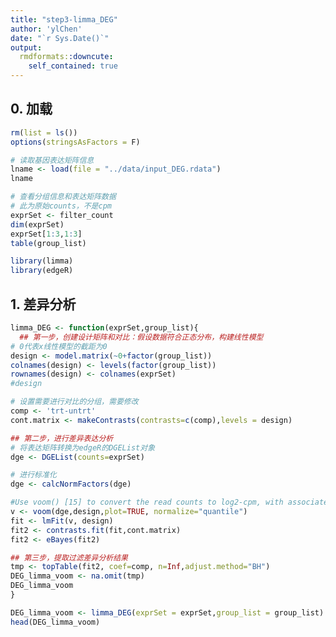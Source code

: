 ```yaml
---
title: "step3-limma_DEG"
author: 'ylChen'
date: "`r Sys.Date()`"
output:
  rmdformats::downcute:
    self_contained: true
---
```


## 0. 加载

```r
rm(list = ls())
options(stringsAsFactors = F)

# 读取基因表达矩阵信息
lname <- load(file = "../data/input_DEG.rdata")
lname 

# 查看分组信息和表达矩阵数据
# 此为原始counts，不是cpm
exprSet <- filter_count
dim(exprSet)
exprSet[1:3,1:3]
table(group_list)
```

```r
library(limma)
library(edgeR)
```

## 1. 差异分析

```r
limma_DEG <- function(exprSet,group_list){
  ## 第一步，创建设计矩阵和对比：假设数据符合正态分布，构建线性模型
# 0代表x线性模型的截距为0
design <- model.matrix(~0+factor(group_list))
colnames(design) <- levels(factor(group_list))
rownames(design) <- colnames(exprSet)
#design

# 设置需要进行对比的分组，需要修改
comp <- 'trt-untrt'
cont.matrix <- makeContrasts(contrasts=c(comp),levels = design)

## 第二步，进行差异表达分析
# 将表达矩阵转换为edgeR的DGEList对象
dge <- DGEList(counts=exprSet)

# 进行标准化
dge <- calcNormFactors(dge)   

#Use voom() [15] to convert the read counts to log2-cpm, with associated weights, ready for linear modelling:
v <- voom(dge,design,plot=TRUE, normalize="quantile") 
fit <- lmFit(v, design)
fit2 <- contrasts.fit(fit,cont.matrix)
fit2 <- eBayes(fit2)

## 第三步，提取过滤差异分析结果
tmp <- topTable(fit2, coef=comp, n=Inf,adjust.method="BH")
DEG_limma_voom <- na.omit(tmp)
DEG_limma_voom
}

DEG_limma_voom <- limma_DEG(exprSet = exprSet,group_list = group_list)
head(DEG_limma_voom)
```

